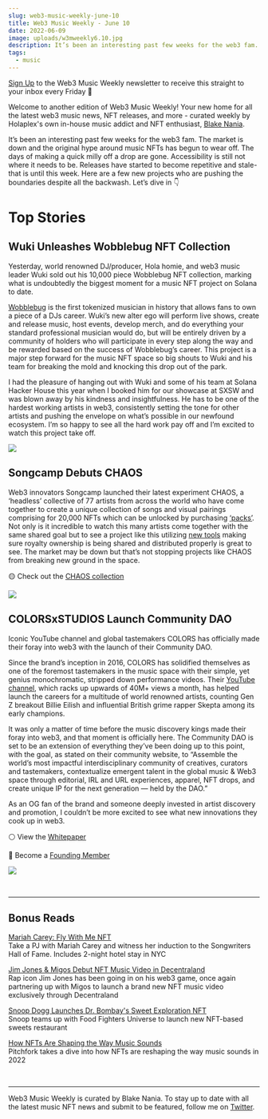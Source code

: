 ```yaml
---
slug: web3-music-weekly-june-10
title: Web3 Music Weekly - June 10
date: 2022-06-09
image: uploads/w3mweekly6.10.jpg
description: It’s been an interesting past few weeks for the web3 fam. The market is down and the original hype around music NFTs has begun to wear off.
tags:
  - music
---
```


[Sign Up](https://holaplex2.activehosted.com/f/5) to the Web3 Music Weekly newsletter to receive this straight to your inbox every Friday 📧

Welcome to another edition of Web3 Music Weekly! Your new home for all the latest web3 music news, NFT releases, and more - curated weekly by Holaplex's own in-house music addict and NFT enthusiast, [Blake Nania](https://blog.holaplex.com/post/twitter.com/wetheblake).

It’s been an interesting past few weeks for the web3 fam. The market is down and the original hype around music NFTs has begun to wear off. The days of making a quick milly off a drop are gone. Accessibility is still not where it needs to be. Releases have started to become repetitive and stale- that is until this week. Here are a few new projects who are pushing the boundaries despite all the backwash. Let’s dive in 👇

# **Top Stories**

## Wuki Unleashes Wobblebug NFT Collection

Yesterday, world renowned DJ/producer, Hola homie, and web3 music leader Wuki sold out his 10,000 piece Wobblebug NFT collection, marking what is undoubtedly the biggest moment for a music NFT project on Solana to date.

[Wobblebug](https://www.wobblebug.info/) is the first tokenized musician in history that allows fans to own a piece of a DJs career. Wuki’s new alter ego will perform live shows, create and release music, host events, develop merch, and do everything your standard professional musician would do, but will be entirely driven by a community of holders who will participate in every step along the way and be rewarded based on the success of Wobblebug’s career. This project is a major step forward for the music NFT space so big shouts to Wuki and his team for breaking the mold and knocking this drop out of the park.

I had the pleasure of hanging out with Wuki and some of his team at Solana Hacker House this year when I booked him for our showcase at SXSW and was blown away by his kindness and insightfulness. He has to be one of the hardest working artists in web3, consistently setting the tone for other artists and pushing the envelope on what’s possible in our newfound ecosystem. I’m so happy to see all the hard work pay off and I’m excited to watch this project take off.

![](uploads/wob_head_red_art_500.png)

## Songcamp Debuts CHAOS

Web3 innovators Songcamp launched their latest experiment CHAOS, a ‘headless’ collective of 77 artists from across the world who have come together to create a unique collection of songs and visual pairings comprising for 20,000 NFTs which can be unlocked by purchasing [‘packs’](https://songcamp.mirror.xyz/HAVvPjZ9O2rUuDfRXN1CMbFk11ih4-JnJ1UyZCPTXSs). Not only is it incredible to watch this many artists come together with the same shared goal but to see a project like this utilizing [new tools](https://songcamp.mirror.xyz/UkR2nfVcYYKuePHzck6UnWTY35zW4uFxRnXllkk99Hw) making sure royalty ownership is being shared and distributed properly is great to see. The market may be down but that’s not stopping projects like CHAOS from breaking new ground in the space.

🟡 Check out the [CHAOS collection](https://www.chaos.build/)

![](uploads/image-4-.png)

## COLORSxSTUDIOS Launch Community DAO

Iconic YouTube channel and global tastemakers COLORS has officially made their foray into web3 with the launch of their Community DAO.

Since the brand’s inception in 2016, COLORS has solidified themselves as one of the foremost tastemakers in the music space with their simple, yet genius monochromatic, stripped down performance videos. Their [YouTube channel](https://www.youtube.com/c/COLORSxstudios/videos?view=0&sort=p&flow=grid), which racks up upwards of 40M+ views a month, has helped launch the careers for a multitude of world renowned artists, counting Gen Z breakout Billie Eilish and influential British grime rapper Skepta among its early champions.

It was only a matter of time before the music discovery kings made their foray into web3, and that moment is officially here. The Community DAO is set to be an extension of everything they’ve been doing up to this point, with the goal, as stated on their community website, to “Assemble the world’s most impactful interdisciplinary community of creatives, curators and tastemakers, contextualize emergent talent in the global music & Web3 space through editorial, IRL and URL experiences, apparel, NFT drops, and create unique IP for the next generation — held by the DAO.”

As an OG fan of the brand and someone deeply invested in artist discovery and promotion, I couldn’t be more excited to see what new innovations they cook up in web3.

⚪️ View the [Whitepaper](https://colors.mirror.xyz/lallwhObVuHkRgrKFq-CPDcYY_Ka4lRkhH41GQ9-U3Y)

🔴 Become a [Founding Member](http://community.colorsxstudios.com)

![](uploads/colorsdao.jpg)

<br><hr>

## Bonus Reads

[Mariah Carey: Fly With Me NFT](https://www.geojam.xyz/mc)\
Take a PJ with Mariah Carey and witness her induction to the Songwriters Hall of Fame. Includes 2-night hotel stay in NYC

[Jim Jones & Migos Debut NFT Music Video in Decentraland](https://twitter.com/EddieVisual/status/1532059130176806912)\
Rap icon Jim Jones has been going in on his web3 game, once again partnering up with Migos to launch a brand new NFT music video exclusively through Decentraland

[Snoop Dogg Launches Dr. Bombay's Sweet Exploration NFT](https://twitter.com/FoodFightersU/status/1532544866349027328?ref_src=twsrc%5Etfw%7Ctwcamp%5Etweetembed%7Ctwterm%5E1532544866349027328%7Ctwgr%5E%7Ctwcon%5Es1_c10&ref_url=https%3A%2F%2Fdecrypt.co%2F102008%2Fsnoop-dogg-to-open-bored-ape-nft-themed-dessert-restaurant)\
Snoop teams up with Food Fighters Universe to launch new NFT-based sweets restaurant

[How NFTs Are Shaping the Way Music Sounds](https://pitchfork.com/features/article/how-nfts-are-shaping-the-way-music-sounds/)\
Pitchfork takes a dive into how NFTs are reshaping the way music sounds in 2022

<br><hr>

Web3 Music Weekly is curated by Blake Nania. To stay up to date with all the latest music NFT news and submit to be featured, follow me on [Twitter](https://blog.holaplex.com/post/twitter.com/wetheblake).
